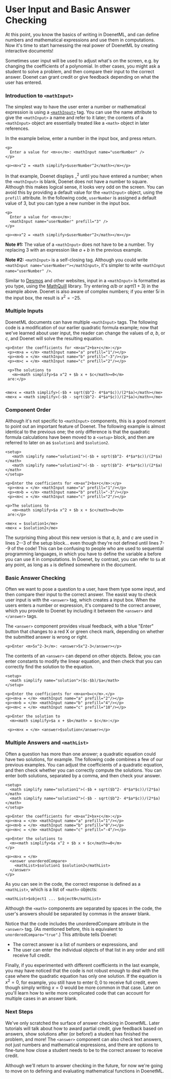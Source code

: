 
# User Input and Basic Answer Checking

At this point, you know the basics of writing in DoenetML, and can define numbers and mathematical expressions and use them in computations. Now it's time to start harnessing the real power of DoenetML by creating interactive documents!

Sometimes user input will be used to adjust what's 
on the screen, e.g. by changing the coefficients of a polynomial. In other cases, you might ask a student to solve a problem, and then compare their input to the correct answer. Doenet can grant credit or give feedback depending on what the user has entered.

### Introduction to `<mathInput>`

The simplest way to have the user enter a number or mathematical expression is using a [`<mathInput>`](../../reference/doenetML_components/mathInput.mdx) tag. You can use the name attribute to give the `<mathInput>` a name and refer to it later; the contents of a `<mathInput>` object are essentially treated like a `<math>` object in later references.

In the example below, enter a number in the input box, and press return.

```doenet-editor-horiz
<p>
  Enter a value for <m>x</m>: <mathInput name="userNumber" />
</p>

<p><m>x^2 = <math simplify>$userNumber^2</math></m></p>
```

In that example, Doenet displays $\_  ^2$ until you have entered a number; when the `<mathInput>` is blank, Doenet does not have a number to square. Although this makes logical sense, it looks very odd on the screen. You can avoid this by providing a default value for the `<mathInput>` object, using the `prefill` attribute. In the following code, `userNumber` is assigned a default value of $3$, but you can type a new number in the input box.

```doenet-editor-horiz
<p>
  Enter a value for <m>x</m>: 
  <mathInput name="userNumber" prefill="3" />
</p>

<p><m>x^2 = <math simplify>$userNumber^2</math></m></p>
```

**Note #1:** The value of a `<mathInput>` does not have to be a number. Try replacing $3$ with an expression like $a + b$ in the previous example.

**Note #2:** `<mathInput>` is a self-closing tag. Although you could write `<mathInput name="userNumber"></mathInput>`, it's simpler to write `<mathInput name="userNumber" />`.

Similar to [Desmos](https://desmos.com/) and other websites, input in a `<mathInput>` is formatted as you type, using the [MathQuill](http://mathquill.com/) library. Try entering $a/b$ or $sqrt(1+3)$ in the example above. Doenet is also aware of complex numbers; if you enter $5i$ in the input box, the result is $x^2 = -25$.

### Multiple Inputs

DoenetML documents can have multiple `<mathInput>` tags. The following code is a modification of our earlier quadratic formula example; now that we've learned about user input, the reader can change the values of $a$, $b$, or $c$, and Doenet will solve the resulting equation.

```doenet-editor-horiz
<p>Enter the coefficients for <m>ax^2+bx+c</m>:</p> 
 <p><m>a = </m> <mathInput name="a" prefill="1"/></p>
 <p><m>b = </m> <mathInput name="b" prefill="-3"/></p>
 <p><m>c = </m> <mathInput name="c" prefill="2"/></p>

 <p>The solutions to 
   <m><math simplify>$a x^2 + $b x + $c</math>=0</m>
 are:</p>
   
 
<me>x = <math simplify>(-$b + sqrt($b^2- 4*$a*$c))/(2*$a)</math></me> 
<me>x = <math simplify>(-$b - sqrt($b^2- 4*$a*$c))/(2*$a)</math></me> 
```

### Component Order

Although it's not specific to `<mathInput>` components, this is a good moment to point out an important feature of Doenet. The following example is almost identical to the previous one; the only difference is that the quadratic formula calculations have been moved to a `<setup>` block, and then are referred to later on as `$solution1` and `$solution2`.

```doenet-editor-horiz
<setup>
   <math simplify name="solution1">(-$b + sqrt($b^2- 4*$a*$c))/(2*$a)</math>
   <math simplify name="solution2">(-$b - sqrt($b^2- 4*$a*$c))/(2*$a)</math>
</setup>
 
<p>Enter the coefficients for <m>ax^2+bx+c</m>:</p> 
 <p><m>a = </m> <mathInput name="a" prefill="1"/></p>
 <p><m>b = </m> <mathInput name="b" prefill="-3"/></p>
 <p><m>c = </m> <mathInput name="c" prefill="2"/></p>

<p>The solutions to 
   <m><math simplify>$a x^2 + $b x + $c</math>=0</m>
 are:</p>

<me>x = $solution1</me> 
<me>x = $solution2</me> 
```

The surprising thing about this new version is that $a$, $b$, and $c$ are used in lines 2--3 of the setup block... even though they're not defined until lines 7--9 of the code! This can be confusing to people who are used to sequential programming languages, in which you have to define the variable a before you can use it in computations. In Doenet, by contrast, you can refer to `$a` at any point, as long as `a` is defined somewhere in the document.

### Basic Answer Checking

Often we want to pose a question to a user, have them type some input, and then compare their input to the correct answer. The easist way to check user input is with the `<answer>` tag, which creates a input box. When the users enters a number or expression, it's compared to the correct answer, which you provide to Doenet by including it between the `<answer>` and `</answer>` tags.

The `<answer>` component provides visual feedback, with a blue "Enter" button that changes to a red X or green check mark, depending on whether the submitted answer is wrong or right.

```doenet-editor-horiz
<p>Enter <m>5x^2-3</m>: <answer>5x^2-3</answer></p>
```

The contents of an `<answer>` can depend on other objects. Below, you can enter constants to modify the linear equation, and then check that you can correctly find the solution to the equation.

```doenet-editor-horiz
<setup>
  <math simplify name="solution">($c-$b)/$a</math>
</setup>

<p>Enter the coefficients for <m>ax+b=c</m>.</p> 
<p><m>a = </m> <mathInput name="a" prefill="2"/></p>
<p><m>b = </m> <mathInput name="b" prefill="4"/></p>
<p><m>c = </m> <mathInput name="c" prefill="10"/></p>

<p>Enter the solution to 
  <m><math simplify>$a x + $b</math> = $c</m>:</p>

 <p><m>x = </m> <answer>$solution</answer></p>
```

### Multiple Answers and `<mathList>`
Often a question has more than one answer; a quadratic equation could have two solutions, for example. The following code combines a few of our previous examples. You can adjust the coefficients of a quadratic equation, and then check whether you can correctly compute the solutions. You can enter both solutions, separated by a comma, and then check your answer.

```doenet-editor-horiz
<setup>
  <math simplify name="solution1">(-$b + sqrt($b^2- 4*$a*$c))/(2*$a)</math>
  <math simplify name="solution2">(-$b - sqrt($b^2- 4*$a*$c))/(2*$a)</math>
</setup>

<p>Enter the coefficients for <m>ax^2+bx+c</m>:</p> 
<p><m>a = </m> <mathInput name="a" prefill="1"/></p>
<p><m>b = </m> <mathInput name="b" prefill="0"/></p>
<p><m>c = </m> <mathInput name="c" prefill="-4"/></p>

<p>Enter the solutions to
  <m><math simplify>$a x^2 + $b x + $c</math>=0</m>
</p>

<p><m>x = </m>
  <answer unorderedCompare>
    <mathList>$solution1 $solution2</mathList>
  </answer>
</p>
```

As you can see in the code, the correct response is defined as a `<mathList>`, which is a list of `<math>` objects:

```doenet
<mathList>$object1 ... $objectN</mathList>
```

Although the `<math>` components are separated by spaces in the code, the user's answers should be separated by commas in the answer blank.

Notice that the code includes the unorderedCompare attribute in the `<answer>` tag. (As mentioned before, this is equivalent to `unorderedCompare="true"`.) This attribute tells Doenet:

* The correct answer is a list of numbers or expressions, and
* The user can enter the individual objects of that list in any order and still receive full credit.

Finally, if you experimented with different coefficients in the last example, you may have noticed that the code is not robust enough to deal with the case where the quadratic equation has only one solution. If the equation is $x^2 = 0$, for example, you still have to enter $0,0$ to receive full credit, even though simply writing $x = 0$ would be more common in that case. Later on you'll learn how to write more complicated code that can account for multiple cases in an answer blank.

### Next Steps
We've only scratched the surface of answer checking in DoenetML. Later tutorials will talk about how to award partial credit, give feedback based on answers, show solutions after (or before!) a student has finished the problem, and more! The `<answer>` component can also check text answers, not just numbers and mathematical expressions, and there are options to fine-tune how close a student needs to be to the correct answer to receive credit.

Although we'll return to answer checking in the future, for now we're going to move on to defining and evaluating mathematical functions in DoenetML.
